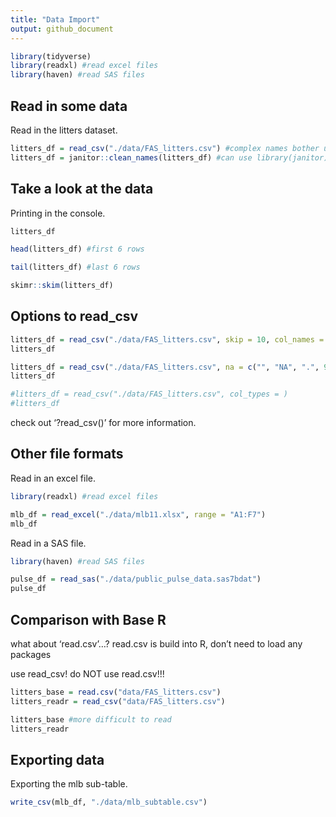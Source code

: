 ```yaml
---
title: "Data Import"
output: github_document
---
```


```r
library(tidyverse)
library(readxl) #read excel files
library(haven) #read SAS files
```

## Read in some data

Read in the litters dataset.

```r
litters_df = read_csv("./data/FAS_litters.csv") #complex names bother us
litters_df = janitor::clean_names(litters_df) #can use library(janitor), but at this time, we only need one function (clean_names) which from the janitor package, so we can use janitor::clean_names to import the certain function
```

## Take a look at the data

Printing in the console.

```r
litters_df
```

```r
head(litters_df) #first 6 rows

tail(litters_df) #last 6 rows
```

```r
skimr::skim(litters_df)
```

## Options to read_csv

```r
litters_df = read_csv("./data/FAS_litters.csv", skip = 10, col_names = FALSE) #skip first 10 rows
litters_df
```

```r
litters_df = read_csv("./data/FAS_litters.csv", na = c("", "NA", ".", 999))
litters_df
```

```r
#litters_df = read_csv("./data/FAS_litters.csv", col_types = )
#litters_df
```

check out '?read_csv()' for more information.

## Other file formats

Read in an excel file.

```r
library(readxl) #read excel files
```

```r
mlb_df = read_excel("./data/mlb11.xlsx", range = "A1:F7")
mlb_df
```

Read in a SAS file.

```r
library(haven) #read SAS files
```

```r
pulse_df = read_sas("./data/public_pulse_data.sas7bdat")
pulse_df
```

## Comparison with Base R

what about 'read.csv'...? 
read.csv is build into R, don't need to load any packages

use read_csv! do NOT use read.csv!!!

```r
litters_base = read.csv("data/FAS_litters.csv")
litters_readr = read_csv("data/FAS_litters.csv")

litters_base #more difficult to read
litters_readr
```

## Exporting data

Exporting the mlb sub-table.

```r
write_csv(mlb_df, "./data/mlb_subtable.csv")
```




